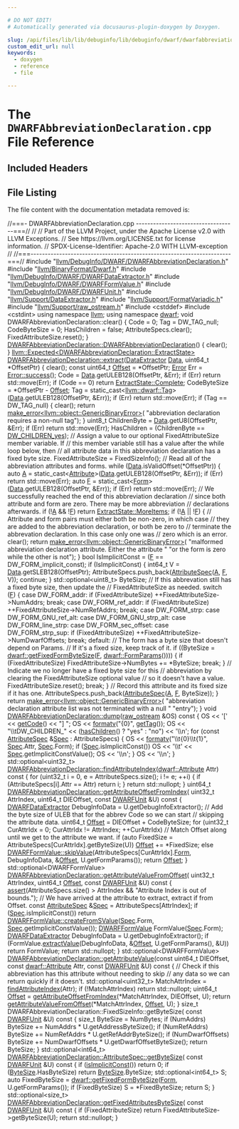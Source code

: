 ```yaml
---

# DO NOT EDIT!
# Automatically generated via docusaurus-plugin-doxygen by Doxygen.

slug: /api/files/lib/lib/debuginfo/lib/debuginfo/dwarf/dwarfabbreviationdeclaration-cpp
custom_edit_url: null
keywords:
  - doxygen
  - reference
  - file

---
```





# The `DWARFAbbreviationDeclaration.cpp` File Reference

<DoxygenPage pluginConfig={pluginConfig}>



## Included Headers

<IncludesList>
<IncludesListItem
  filePath="llvm/DebugInfo/DWARF/DWARFAbbreviationDeclaration.h"
  permalink="/docs/api/files/include/include/llvm/include/llvm/debuginfo/include/llvm/debuginfo/dwarf/dwarfabbreviationdeclaration-h"
  isLocal="true" />
<IncludesListItem
  filePath="llvm/BinaryFormat/Dwarf.h"
  permalink="/docs/api/files/include/include/llvm/include/llvm/binaryformat/dwarf-h"
  isLocal="true" />
<IncludesListItem
  filePath="llvm/DebugInfo/DWARF/DWARFDataExtractor.h"
  permalink="/docs/api/files/include/include/llvm/include/llvm/debuginfo/include/llvm/debuginfo/dwarf/dwarfdataextractor-h"
  isLocal="true" />
<IncludesListItem
  filePath="llvm/DebugInfo/DWARF/DWARFFormValue.h"
  permalink="/docs/api/files/include/include/llvm/include/llvm/debuginfo/include/llvm/debuginfo/dwarf/dwarfformvalue-h"
  isLocal="true" />
<IncludesListItem
  filePath="llvm/DebugInfo/DWARF/DWARFUnit.h"
  permalink="/docs/api/files/include/include/llvm/include/llvm/debuginfo/include/llvm/debuginfo/dwarf/dwarfunit-h"
  isLocal="true" />
<IncludesListItem
  filePath="llvm/Support/DataExtractor.h"
  permalink="/docs/api/files/include/include/llvm/include/llvm/support/dataextractor-h"
  isLocal="true" />
<IncludesListItem
  filePath="llvm/Support/FormatVariadic.h"
  permalink="/docs/api/files/include/include/llvm/include/llvm/support/formatvariadic-h"
  isLocal="true" />
<IncludesListItem
  filePath="llvm/Support/raw_ostream.h"
  permalink="/docs/api/files/include/include/llvm/include/llvm/support/raw-ostream-h"
  isLocal="true" />
<IncludesListItem
  filePath="cstddef"
  permalink=""
  isLocal="false" />
<IncludesListItem
  filePath="cstdint"
  permalink=""
  isLocal="false" />
</IncludesList>


## File Listing

The file content with the documentation metadata removed is:

<ProgramListing>

<Link id="l00001" /><CodeLine lineNumber="1"><Highlight kind="comment">//===- DWARFAbbreviationDeclaration.cpp -----------------------------------===//</Highlight><Highlight kind="normal"></Highlight></CodeLine>
<Link id="l00002" /><CodeLine lineNumber="2"><Highlight kind="normal"></Highlight><Highlight kind="comment">//</Highlight><Highlight kind="normal"></Highlight></CodeLine>
<Link id="l00003" /><CodeLine lineNumber="3"><Highlight kind="normal"></Highlight><Highlight kind="comment">// Part of the LLVM Project, under the Apache License v2.0 with LLVM Exceptions.</Highlight><Highlight kind="normal"></Highlight></CodeLine>
<Link id="l00004" /><CodeLine lineNumber="4"><Highlight kind="normal"></Highlight><Highlight kind="comment">// See https://llvm.org/LICENSE.txt for license information.</Highlight><Highlight kind="normal"></Highlight></CodeLine>
<Link id="l00005" /><CodeLine lineNumber="5"><Highlight kind="normal"></Highlight><Highlight kind="comment">// SPDX-License-Identifier: Apache-2.0 WITH LLVM-exception</Highlight><Highlight kind="normal"></Highlight></CodeLine>
<Link id="l00006" /><CodeLine lineNumber="6"><Highlight kind="normal"></Highlight><Highlight kind="comment">//</Highlight><Highlight kind="normal"></Highlight></CodeLine>
<Link id="l00007" /><CodeLine lineNumber="7"><Highlight kind="normal"></Highlight><Highlight kind="comment">//===----------------------------------------------------------------------===//</Highlight><Highlight kind="normal"></Highlight></CodeLine>
<Link id="l00008" /><CodeLine lineNumber="8"><Highlight kind="normal"></Highlight></CodeLine>
<Link id="l00009" /><CodeLine lineNumber="9"><Highlight kind="normal"></Highlight><Highlight kind="preprocessor">#include &quot;<a href="/docs/api/files/include/include/llvm/include/llvm/debuginfo/include/llvm/debuginfo/dwarf/dwarfabbreviationdeclaration-h">llvm/DebugInfo/DWARF/DWARFAbbreviationDeclaration.h</a>&quot;</Highlight><Highlight kind="normal"></Highlight></CodeLine>
<Link id="l00010" /><CodeLine lineNumber="10"><Highlight kind="normal"></Highlight></CodeLine>
<Link id="l00011" /><CodeLine lineNumber="11"><Highlight kind="normal"></Highlight><Highlight kind="preprocessor">#include &quot;<a href="/docs/api/files/include/include/llvm/include/llvm/binaryformat/dwarf-h">llvm/BinaryFormat/Dwarf.h</a>&quot;</Highlight><Highlight kind="normal"></Highlight></CodeLine>
<Link id="l00012" /><CodeLine lineNumber="12"><Highlight kind="normal"></Highlight><Highlight kind="preprocessor">#include &quot;<a href="/docs/api/files/include/include/llvm/include/llvm/debuginfo/include/llvm/debuginfo/dwarf/dwarfdataextractor-h">llvm/DebugInfo/DWARF/DWARFDataExtractor.h</a>&quot;</Highlight><Highlight kind="normal"></Highlight></CodeLine>
<Link id="l00013" /><CodeLine lineNumber="13"><Highlight kind="normal"></Highlight><Highlight kind="preprocessor">#include &quot;<a href="/docs/api/files/include/include/llvm/include/llvm/debuginfo/include/llvm/debuginfo/dwarf/dwarfformvalue-h">llvm/DebugInfo/DWARF/DWARFFormValue.h</a>&quot;</Highlight><Highlight kind="normal"></Highlight></CodeLine>
<Link id="l00014" /><CodeLine lineNumber="14"><Highlight kind="normal"></Highlight><Highlight kind="preprocessor">#include &quot;<a href="/docs/api/files/include/include/llvm/include/llvm/debuginfo/include/llvm/debuginfo/dwarf/dwarfunit-h">llvm/DebugInfo/DWARF/DWARFUnit.h</a>&quot;</Highlight><Highlight kind="normal"></Highlight></CodeLine>
<Link id="l00015" /><CodeLine lineNumber="15"><Highlight kind="normal"></Highlight><Highlight kind="preprocessor">#include &quot;<a href="/docs/api/files/include/include/llvm/include/llvm/support/dataextractor-h">llvm/Support/DataExtractor.h</a>&quot;</Highlight><Highlight kind="normal"></Highlight></CodeLine>
<Link id="l00016" /><CodeLine lineNumber="16"><Highlight kind="normal"></Highlight><Highlight kind="preprocessor">#include &quot;<a href="/docs/api/files/include/include/llvm/include/llvm/support/formatvariadic-h">llvm/Support/FormatVariadic.h</a>&quot;</Highlight><Highlight kind="normal"></Highlight></CodeLine>
<Link id="l00017" /><CodeLine lineNumber="17"><Highlight kind="normal"></Highlight><Highlight kind="preprocessor">#include &quot;<a href="/docs/api/files/include/include/llvm/include/llvm/support/raw-ostream-h">llvm/Support/raw&#95;ostream.h</a>&quot;</Highlight><Highlight kind="normal"></Highlight></CodeLine>
<Link id="l00018" /><CodeLine lineNumber="18"><Highlight kind="normal"></Highlight><Highlight kind="preprocessor">#include &lt;cstddef&gt;</Highlight><Highlight kind="normal"></Highlight></CodeLine>
<Link id="l00019" /><CodeLine lineNumber="19"><Highlight kind="normal"></Highlight><Highlight kind="preprocessor">#include &lt;cstdint&gt;</Highlight><Highlight kind="normal"></Highlight></CodeLine>
<Link id="l00020" /><CodeLine lineNumber="20"><Highlight kind="normal"></Highlight></CodeLine>
<Link id="l00021" /><CodeLine lineNumber="21"><Highlight kind="normal"></Highlight><Highlight kind="keyword">using namespace </Highlight><Highlight kind="normal"><a href="/docs/api/namespaces/llvm">llvm</a>;</Highlight></CodeLine>
<Link id="l00022" /><CodeLine lineNumber="22"><Highlight kind="normal"></Highlight><Highlight kind="keyword">using namespace </Highlight><Highlight kind="normal"><a href="/docs/api/namespaces/llvm/dwarf">dwarf</a>;</Highlight></CodeLine>
<Link id="l00023" /><CodeLine lineNumber="23"><Highlight kind="normal"></Highlight></CodeLine>
<Link id="l00024" /><CodeLine lineNumber="24"><Highlight kind="normal"></Highlight><Highlight kind="keywordtype">void</Highlight><Highlight kind="normal"> DWARFAbbreviationDeclaration::clear() &#123;</Highlight></CodeLine>
<Link id="l00025" /><CodeLine lineNumber="25"><Highlight kind="normal">  Code = 0;</Highlight></CodeLine>
<Link id="l00026" /><CodeLine lineNumber="26"><Highlight kind="normal">  Tag = DW&#95;TAG&#95;null;</Highlight></CodeLine>
<Link id="l00027" /><CodeLine lineNumber="27"><Highlight kind="normal">  CodeByteSize = 0;</Highlight></CodeLine>
<Link id="l00028" /><CodeLine lineNumber="28"><Highlight kind="normal">  HasChildren = </Highlight><Highlight kind="keyword">false</Highlight><Highlight kind="normal">;</Highlight></CodeLine>
<Link id="l00029" /><CodeLine lineNumber="29"><Highlight kind="normal">  AttributeSpecs.clear();</Highlight></CodeLine>
<Link id="l00030" /><CodeLine lineNumber="30"><Highlight kind="normal">  FixedAttributeSize.reset();</Highlight></CodeLine>
<Link id="l00031" /><CodeLine lineNumber="31"><Highlight kind="normal">&#125;</Highlight></CodeLine>
<Link id="l00032" /><CodeLine lineNumber="32"><Highlight kind="normal"></Highlight></CodeLine>
<Link id="l00033" /><CodeLine lineNumber="33" lineLink="/docs/api/classes/llvm/dwarfabbreviationdeclaration/#af09a94b7f29820590b6ab1ce422b0adc"><Highlight kind="normal"><a href="/docs/api/classes/llvm/dwarfabbreviationdeclaration/#af09a94b7f29820590b6ab1ce422b0adc">DWARFAbbreviationDeclaration::DWARFAbbreviationDeclaration</a>() &#123;</Highlight></CodeLine>
<Link id="l00034" /><CodeLine lineNumber="34"><Highlight kind="normal">  clear();</Highlight></CodeLine>
<Link id="l00035" /><CodeLine lineNumber="35"><Highlight kind="normal">&#125;</Highlight></CodeLine>
<Link id="l00036" /><CodeLine lineNumber="36"><Highlight kind="normal"></Highlight></CodeLine>
<Link id="l00037" /><CodeLine lineNumber="37"><Highlight kind="normal"><a href="/docs/api/classes/llvm/expected">llvm::Expected&lt;DWARFAbbreviationDeclaration::ExtractState&gt;</a></Highlight></CodeLine>
<Link id="l00038" /><CodeLine lineNumber="38" lineLink="/docs/api/classes/llvm/dwarfabbreviationdeclaration/#a0eb41e4fd2f2686492e3aadaeb8b0617"><Highlight kind="normal"><a href="/docs/api/classes/llvm/dwarfabbreviationdeclaration/#a0eb41e4fd2f2686492e3aadaeb8b0617">DWARFAbbreviationDeclaration::extract</a>(<a href="/docs/api/classes/llvm/dataextractor">DataExtractor</a> <a href="/docs/api/namespaces/llvm/#aa20539e89704d20b98b97e9c3feac934">Data</a>, uint64&#95;t &#42;OffsetPtr) &#123;</Highlight></CodeLine>
<Link id="l00039" /><CodeLine lineNumber="39"><Highlight kind="normal">  clear();</Highlight></CodeLine>
<Link id="l00040" /><CodeLine lineNumber="40"><Highlight kind="normal">  </Highlight><Highlight kind="keyword">const</Highlight><Highlight kind="normal"> uint64&#95;t <a href="/docs/api/namespaces/llvm/#a05f5b9a11bdcc5feba62899f95dcf878a3134224cba2545bc57954d3b072aebb4">Offset</a> = &#42;OffsetPtr;</Highlight></CodeLine>
<Link id="l00041" /><CodeLine lineNumber="41"><Highlight kind="normal">  <a href="/docs/api/classes/llvm/error">Error</a> Err = <a href="/docs/api/classes/llvm/error/#a4dfd0813c3d0e0a30439b5a3e9196b59">Error::success</a>();</Highlight></CodeLine>
<Link id="l00042" /><CodeLine lineNumber="42"><Highlight kind="normal">  Code = <a href="/docs/api/namespaces/llvm/#aa20539e89704d20b98b97e9c3feac934">Data</a>.getULEB128(OffsetPtr, &amp;Err);</Highlight></CodeLine>
<Link id="l00043" /><CodeLine lineNumber="43"><Highlight kind="normal">  </Highlight><Highlight kind="keywordflow">if</Highlight><Highlight kind="normal"> (Err)</Highlight></CodeLine>
<Link id="l00044" /><CodeLine lineNumber="44"><Highlight kind="normal">    </Highlight><Highlight kind="keywordflow">return</Highlight><Highlight kind="normal"> std::move(Err);</Highlight></CodeLine>
<Link id="l00045" /><CodeLine lineNumber="45"><Highlight kind="normal"></Highlight></CodeLine>
<Link id="l00046" /><CodeLine lineNumber="46"><Highlight kind="normal">  </Highlight><Highlight kind="keywordflow">if</Highlight><Highlight kind="normal"> (Code == 0)</Highlight></CodeLine>
<Link id="l00047" /><CodeLine lineNumber="47"><Highlight kind="normal">    </Highlight><Highlight kind="keywordflow">return</Highlight><Highlight kind="normal"> <a href="/docs/api/classes/llvm/dwarfabbreviationdeclaration/#a45f09c6803dbfb2f9d93c99695f96c4faae94f80b3ce82062a5dd7815daa04f9d">ExtractState::Complete</a>;</Highlight></CodeLine>
<Link id="l00048" /><CodeLine lineNumber="48"><Highlight kind="normal"></Highlight></CodeLine>
<Link id="l00049" /><CodeLine lineNumber="49"><Highlight kind="normal">  CodeByteSize = &#42;OffsetPtr - <a href="/docs/api/namespaces/llvm/#a05f5b9a11bdcc5feba62899f95dcf878a3134224cba2545bc57954d3b072aebb4">Offset</a>;</Highlight></CodeLine>
<Link id="l00050" /><CodeLine lineNumber="50"><Highlight kind="normal">  Tag = </Highlight><Highlight kind="keyword">static&#95;cast&lt;</Highlight><Highlight kind="normal"><a href="/docs/api/namespaces/llvm/dwarf/#ac94a19fc8c57bf0350fc4e9f45897828">llvm::dwarf::Tag</a></Highlight><Highlight kind="keyword">&gt;</Highlight><Highlight kind="normal">(<a href="/docs/api/namespaces/llvm/#aa20539e89704d20b98b97e9c3feac934">Data</a>.getULEB128(OffsetPtr, &amp;Err));</Highlight></CodeLine>
<Link id="l00051" /><CodeLine lineNumber="51"><Highlight kind="normal">  </Highlight><Highlight kind="keywordflow">if</Highlight><Highlight kind="normal"> (Err)</Highlight></CodeLine>
<Link id="l00052" /><CodeLine lineNumber="52"><Highlight kind="normal">    </Highlight><Highlight kind="keywordflow">return</Highlight><Highlight kind="normal"> std::move(Err);</Highlight></CodeLine>
<Link id="l00053" /><CodeLine lineNumber="53"><Highlight kind="normal"></Highlight></CodeLine>
<Link id="l00054" /><CodeLine lineNumber="54"><Highlight kind="normal">  </Highlight><Highlight kind="keywordflow">if</Highlight><Highlight kind="normal"> (Tag == DW&#95;TAG&#95;null) &#123;</Highlight></CodeLine>
<Link id="l00055" /><CodeLine lineNumber="55"><Highlight kind="normal">    clear();</Highlight></CodeLine>
<Link id="l00056" /><CodeLine lineNumber="56"><Highlight kind="normal">    </Highlight><Highlight kind="keywordflow">return</Highlight><Highlight kind="normal"> <a href="/docs/api/namespaces/llvm/#a9999bd897fc8a1648bd69b36fee2d357">make&#95;error&lt;llvm::object::GenericBinaryError&gt;</a>(</Highlight></CodeLine>
<Link id="l00057" /><CodeLine lineNumber="57"><Highlight kind="normal">        </Highlight><Highlight kind="stringliteral">&quot;abbreviation declaration requires a non-null tag&quot;</Highlight><Highlight kind="normal">);</Highlight></CodeLine>
<Link id="l00058" /><CodeLine lineNumber="58"><Highlight kind="normal">  &#125;</Highlight></CodeLine>
<Link id="l00059" /><CodeLine lineNumber="59"><Highlight kind="normal">  uint8&#95;t ChildrenByte = <a href="/docs/api/namespaces/llvm/#aa20539e89704d20b98b97e9c3feac934">Data</a>.getU8(OffsetPtr, &amp;Err);</Highlight></CodeLine>
<Link id="l00060" /><CodeLine lineNumber="60"><Highlight kind="normal">  </Highlight><Highlight kind="keywordflow">if</Highlight><Highlight kind="normal"> (Err)</Highlight></CodeLine>
<Link id="l00061" /><CodeLine lineNumber="61"><Highlight kind="normal">    </Highlight><Highlight kind="keywordflow">return</Highlight><Highlight kind="normal"> std::move(Err);</Highlight></CodeLine>
<Link id="l00062" /><CodeLine lineNumber="62"><Highlight kind="normal"></Highlight></CodeLine>
<Link id="l00063" /><CodeLine lineNumber="63"><Highlight kind="normal">  HasChildren = (ChildrenByte == <a href="/docs/api/namespaces/llvm/dwarf/#ab4fde659cfd2ad21ef1920dca7f22255a4b8a3f1fe8eed309f0b034064b508050">DW&#95;CHILDREN&#95;yes</a>);</Highlight></CodeLine>
<Link id="l00064" /><CodeLine lineNumber="64"><Highlight kind="normal">  </Highlight><Highlight kind="comment">// Assign a value to our optional FixedAttributeSize member variable. If</Highlight><Highlight kind="normal"></Highlight></CodeLine>
<Link id="l00065" /><CodeLine lineNumber="65"><Highlight kind="normal">  </Highlight><Highlight kind="comment">// this member variable still has a value after the while loop below, then</Highlight><Highlight kind="normal"></Highlight></CodeLine>
<Link id="l00066" /><CodeLine lineNumber="66"><Highlight kind="normal">  </Highlight><Highlight kind="comment">// all attribute data in this abbreviation declaration has a fixed byte size.</Highlight><Highlight kind="normal"></Highlight></CodeLine>
<Link id="l00067" /><CodeLine lineNumber="67"><Highlight kind="normal">  FixedAttributeSize = FixedSizeInfo();</Highlight></CodeLine>
<Link id="l00068" /><CodeLine lineNumber="68"><Highlight kind="normal"></Highlight></CodeLine>
<Link id="l00069" /><CodeLine lineNumber="69"><Highlight kind="normal">  </Highlight><Highlight kind="comment">// Read all of the abbreviation attributes and forms.</Highlight><Highlight kind="normal"></Highlight></CodeLine>
<Link id="l00070" /><CodeLine lineNumber="70"><Highlight kind="normal">  </Highlight><Highlight kind="keywordflow">while</Highlight><Highlight kind="normal"> (<a href="/docs/api/namespaces/llvm/#aa20539e89704d20b98b97e9c3feac934">Data</a>.isValidOffset(&#42;OffsetPtr)) &#123;</Highlight></CodeLine>
<Link id="l00071" /><CodeLine lineNumber="71"><Highlight kind="normal">    </Highlight><Highlight kind="keyword">auto</Highlight><Highlight kind="normal"> <a href="/docs/api/files/lib/lib/ir/builtingcs-cpp/#a2e38c85003a042421cde1647632d0b72">A</a> = </Highlight><Highlight kind="keyword">static&#95;cast&lt;</Highlight><Highlight kind="normal"><a href="/docs/api/classes/llvm/attribute">Attribute</a></Highlight><Highlight kind="keyword">&gt;</Highlight><Highlight kind="normal">(<a href="/docs/api/namespaces/llvm/#aa20539e89704d20b98b97e9c3feac934">Data</a>.getULEB128(OffsetPtr, &amp;Err));</Highlight></CodeLine>
<Link id="l00072" /><CodeLine lineNumber="72"><Highlight kind="normal">    </Highlight><Highlight kind="keywordflow">if</Highlight><Highlight kind="normal"> (Err)</Highlight></CodeLine>
<Link id="l00073" /><CodeLine lineNumber="73"><Highlight kind="normal">      </Highlight><Highlight kind="keywordflow">return</Highlight><Highlight kind="normal"> std::move(Err);</Highlight></CodeLine>
<Link id="l00074" /><CodeLine lineNumber="74"><Highlight kind="normal"></Highlight></CodeLine>
<Link id="l00075" /><CodeLine lineNumber="75"><Highlight kind="normal">    </Highlight><Highlight kind="keyword">auto</Highlight><Highlight kind="normal"> <a href="/docs/api/files/lib/lib/support/md5-cpp/#a96d73bbd7af15cb1fc38c3f4a3bd82e9">F</a> = </Highlight><Highlight kind="keyword">static&#95;cast&lt;</Highlight><Highlight kind="normal"><a href="/docs/api/namespaces/llvm/dwarf/#a6c06a10ffac779879f6b62a1a904517b">Form</a></Highlight><Highlight kind="keyword">&gt;</Highlight><Highlight kind="normal">(<a href="/docs/api/namespaces/llvm/#aa20539e89704d20b98b97e9c3feac934">Data</a>.getULEB128(OffsetPtr, &amp;Err));</Highlight></CodeLine>
<Link id="l00076" /><CodeLine lineNumber="76"><Highlight kind="normal">    </Highlight><Highlight kind="keywordflow">if</Highlight><Highlight kind="normal"> (Err)</Highlight></CodeLine>
<Link id="l00077" /><CodeLine lineNumber="77"><Highlight kind="normal">      </Highlight><Highlight kind="keywordflow">return</Highlight><Highlight kind="normal"> std::move(Err);</Highlight></CodeLine>
<Link id="l00078" /><CodeLine lineNumber="78"><Highlight kind="normal"></Highlight></CodeLine>
<Link id="l00079" /><CodeLine lineNumber="79"><Highlight kind="normal">    </Highlight><Highlight kind="comment">// We successfully reached the end of this abbreviation declaration</Highlight><Highlight kind="normal"></Highlight></CodeLine>
<Link id="l00080" /><CodeLine lineNumber="80"><Highlight kind="normal">    </Highlight><Highlight kind="comment">// since both attribute and form are zero. There may be more abbreviation</Highlight><Highlight kind="normal"></Highlight></CodeLine>
<Link id="l00081" /><CodeLine lineNumber="81"><Highlight kind="normal">    </Highlight><Highlight kind="comment">// declarations afterwards.</Highlight><Highlight kind="normal"></Highlight></CodeLine>
<Link id="l00082" /><CodeLine lineNumber="82"><Highlight kind="normal">    </Highlight><Highlight kind="keywordflow">if</Highlight><Highlight kind="normal"> (!<a href="/docs/api/files/lib/lib/ir/builtingcs-cpp/#a2e38c85003a042421cde1647632d0b72">A</a> &amp;&amp; !<a href="/docs/api/files/lib/lib/support/md5-cpp/#a96d73bbd7af15cb1fc38c3f4a3bd82e9">F</a>)</Highlight></CodeLine>
<Link id="l00083" /><CodeLine lineNumber="83"><Highlight kind="normal">      </Highlight><Highlight kind="keywordflow">return</Highlight><Highlight kind="normal"> <a href="/docs/api/classes/llvm/dwarfabbreviationdeclaration/#a45f09c6803dbfb2f9d93c99695f96c4fa6dddae7592715059f525b0be03e12b66">ExtractState::MoreItems</a>;</Highlight></CodeLine>
<Link id="l00084" /><CodeLine lineNumber="84"><Highlight kind="normal"></Highlight></CodeLine>
<Link id="l00085" /><CodeLine lineNumber="85"><Highlight kind="normal">    </Highlight><Highlight kind="keywordflow">if</Highlight><Highlight kind="normal"> (!<a href="/docs/api/files/lib/lib/ir/builtingcs-cpp/#a2e38c85003a042421cde1647632d0b72">A</a> || !<a href="/docs/api/files/lib/lib/support/md5-cpp/#a96d73bbd7af15cb1fc38c3f4a3bd82e9">F</a>) &#123;</Highlight></CodeLine>
<Link id="l00086" /><CodeLine lineNumber="86"><Highlight kind="normal">      </Highlight><Highlight kind="comment">// Attribute and form pairs must either both be non-zero, in which case</Highlight><Highlight kind="normal"></Highlight></CodeLine>
<Link id="l00087" /><CodeLine lineNumber="87"><Highlight kind="normal">      </Highlight><Highlight kind="comment">// they are added to the abbreviation declaration, or both be zero to</Highlight><Highlight kind="normal"></Highlight></CodeLine>
<Link id="l00088" /><CodeLine lineNumber="88"><Highlight kind="normal">      </Highlight><Highlight kind="comment">// terminate the abbrevation declaration. In this case only one was</Highlight><Highlight kind="normal"></Highlight></CodeLine>
<Link id="l00089" /><CodeLine lineNumber="89"><Highlight kind="normal">      </Highlight><Highlight kind="comment">// zero which is an error.</Highlight><Highlight kind="normal"></Highlight></CodeLine>
<Link id="l00090" /><CodeLine lineNumber="90"><Highlight kind="normal">      clear();</Highlight></CodeLine>
<Link id="l00091" /><CodeLine lineNumber="91"><Highlight kind="normal">      </Highlight><Highlight kind="keywordflow">return</Highlight><Highlight kind="normal"> <a href="/docs/api/namespaces/llvm/#a9999bd897fc8a1648bd69b36fee2d357">make&#95;error&lt;llvm::object::GenericBinaryError&gt;</a>(</Highlight></CodeLine>
<Link id="l00092" /><CodeLine lineNumber="92"><Highlight kind="normal">          </Highlight><Highlight kind="stringliteral">&quot;malformed abbreviation declaration attribute. Either the attribute &quot;</Highlight><Highlight kind="normal"></Highlight></CodeLine>
<Link id="l00093" /><CodeLine lineNumber="93"><Highlight kind="normal">          </Highlight><Highlight kind="stringliteral">&quot;or the form is zero while the other is not&quot;</Highlight><Highlight kind="normal">);</Highlight></CodeLine>
<Link id="l00094" /><CodeLine lineNumber="94"><Highlight kind="normal">    &#125;</Highlight></CodeLine>
<Link id="l00095" /><CodeLine lineNumber="95"><Highlight kind="normal"></Highlight></CodeLine>
<Link id="l00096" /><CodeLine lineNumber="96"><Highlight kind="normal">    </Highlight><Highlight kind="keywordtype">bool</Highlight><Highlight kind="normal"> IsImplicitConst = (<a href="/docs/api/files/lib/lib/support/md5-cpp/#a96d73bbd7af15cb1fc38c3f4a3bd82e9">F</a> == DW&#95;FORM&#95;implicit&#95;const);</Highlight></CodeLine>
<Link id="l00097" /><CodeLine lineNumber="97"><Highlight kind="normal">    </Highlight><Highlight kind="keywordflow">if</Highlight><Highlight kind="normal"> (IsImplicitConst) &#123;</Highlight></CodeLine>
<Link id="l00098" /><CodeLine lineNumber="98"><Highlight kind="normal">      int64&#95;t V = <a href="/docs/api/namespaces/llvm/#aa20539e89704d20b98b97e9c3feac934">Data</a>.getSLEB128(OffsetPtr);</Highlight></CodeLine>
<Link id="l00099" /><CodeLine lineNumber="99"><Highlight kind="normal">      AttributeSpecs.push&#95;back(<a href="/docs/api/structs/llvm/dwarfabbreviationdeclaration/attributespec">AttributeSpec</a>(<a href="/docs/api/files/lib/lib/ir/builtingcs-cpp/#a2e38c85003a042421cde1647632d0b72">A</a>, <a href="/docs/api/files/lib/lib/support/md5-cpp/#a96d73bbd7af15cb1fc38c3f4a3bd82e9">F</a>, V));</Highlight></CodeLine>
<Link id="l00100" /><CodeLine lineNumber="100"><Highlight kind="normal">      </Highlight><Highlight kind="keywordflow">continue</Highlight><Highlight kind="normal">;</Highlight></CodeLine>
<Link id="l00101" /><CodeLine lineNumber="101"><Highlight kind="normal">    &#125;</Highlight></CodeLine>
<Link id="l00102" /><CodeLine lineNumber="102"><Highlight kind="normal">    std::optional&lt;uint8&#95;t&gt; ByteSize;</Highlight></CodeLine>
<Link id="l00103" /><CodeLine lineNumber="103"><Highlight kind="normal">    </Highlight><Highlight kind="comment">// If this abbrevation still has a fixed byte size, then update the</Highlight><Highlight kind="normal"></Highlight></CodeLine>
<Link id="l00104" /><CodeLine lineNumber="104"><Highlight kind="normal">    </Highlight><Highlight kind="comment">// FixedAttributeSize as needed.</Highlight><Highlight kind="normal"></Highlight></CodeLine>
<Link id="l00105" /><CodeLine lineNumber="105"><Highlight kind="normal">    </Highlight><Highlight kind="keywordflow">switch</Highlight><Highlight kind="normal"> (<a href="/docs/api/files/lib/lib/support/md5-cpp/#a96d73bbd7af15cb1fc38c3f4a3bd82e9">F</a>) &#123;</Highlight></CodeLine>
<Link id="l00106" /><CodeLine lineNumber="106"><Highlight kind="normal">    </Highlight><Highlight kind="keywordflow">case</Highlight><Highlight kind="normal"> DW&#95;FORM&#95;addr:</Highlight></CodeLine>
<Link id="l00107" /><CodeLine lineNumber="107"><Highlight kind="normal">      </Highlight><Highlight kind="keywordflow">if</Highlight><Highlight kind="normal"> (FixedAttributeSize)</Highlight></CodeLine>
<Link id="l00108" /><CodeLine lineNumber="108"><Highlight kind="normal">        ++FixedAttributeSize-&gt;NumAddrs;</Highlight></CodeLine>
<Link id="l00109" /><CodeLine lineNumber="109"><Highlight kind="normal">      </Highlight><Highlight kind="keywordflow">break</Highlight><Highlight kind="normal">;</Highlight></CodeLine>
<Link id="l00110" /><CodeLine lineNumber="110"><Highlight kind="normal"></Highlight></CodeLine>
<Link id="l00111" /><CodeLine lineNumber="111"><Highlight kind="normal">    </Highlight><Highlight kind="keywordflow">case</Highlight><Highlight kind="normal"> DW&#95;FORM&#95;ref&#95;addr:</Highlight></CodeLine>
<Link id="l00112" /><CodeLine lineNumber="112"><Highlight kind="normal">      </Highlight><Highlight kind="keywordflow">if</Highlight><Highlight kind="normal"> (FixedAttributeSize)</Highlight></CodeLine>
<Link id="l00113" /><CodeLine lineNumber="113"><Highlight kind="normal">        ++FixedAttributeSize-&gt;NumRefAddrs;</Highlight></CodeLine>
<Link id="l00114" /><CodeLine lineNumber="114"><Highlight kind="normal">      </Highlight><Highlight kind="keywordflow">break</Highlight><Highlight kind="normal">;</Highlight></CodeLine>
<Link id="l00115" /><CodeLine lineNumber="115"><Highlight kind="normal"></Highlight></CodeLine>
<Link id="l00116" /><CodeLine lineNumber="116"><Highlight kind="normal">    </Highlight><Highlight kind="keywordflow">case</Highlight><Highlight kind="normal"> DW&#95;FORM&#95;strp:</Highlight></CodeLine>
<Link id="l00117" /><CodeLine lineNumber="117"><Highlight kind="normal">    </Highlight><Highlight kind="keywordflow">case</Highlight><Highlight kind="normal"> DW&#95;FORM&#95;GNU&#95;ref&#95;alt:</Highlight></CodeLine>
<Link id="l00118" /><CodeLine lineNumber="118"><Highlight kind="normal">    </Highlight><Highlight kind="keywordflow">case</Highlight><Highlight kind="normal"> DW&#95;FORM&#95;GNU&#95;strp&#95;alt:</Highlight></CodeLine>
<Link id="l00119" /><CodeLine lineNumber="119"><Highlight kind="normal">    </Highlight><Highlight kind="keywordflow">case</Highlight><Highlight kind="normal"> DW&#95;FORM&#95;line&#95;strp:</Highlight></CodeLine>
<Link id="l00120" /><CodeLine lineNumber="120"><Highlight kind="normal">    </Highlight><Highlight kind="keywordflow">case</Highlight><Highlight kind="normal"> DW&#95;FORM&#95;sec&#95;offset:</Highlight></CodeLine>
<Link id="l00121" /><CodeLine lineNumber="121"><Highlight kind="normal">    </Highlight><Highlight kind="keywordflow">case</Highlight><Highlight kind="normal"> DW&#95;FORM&#95;strp&#95;sup:</Highlight></CodeLine>
<Link id="l00122" /><CodeLine lineNumber="122"><Highlight kind="normal">      </Highlight><Highlight kind="keywordflow">if</Highlight><Highlight kind="normal"> (FixedAttributeSize)</Highlight></CodeLine>
<Link id="l00123" /><CodeLine lineNumber="123"><Highlight kind="normal">        ++FixedAttributeSize-&gt;NumDwarfOffsets;</Highlight></CodeLine>
<Link id="l00124" /><CodeLine lineNumber="124"><Highlight kind="normal">      </Highlight><Highlight kind="keywordflow">break</Highlight><Highlight kind="normal">;</Highlight></CodeLine>
<Link id="l00125" /><CodeLine lineNumber="125"><Highlight kind="normal"></Highlight></CodeLine>
<Link id="l00126" /><CodeLine lineNumber="126"><Highlight kind="normal">    </Highlight><Highlight kind="keywordflow">default</Highlight><Highlight kind="normal">:</Highlight></CodeLine>
<Link id="l00127" /><CodeLine lineNumber="127"><Highlight kind="normal">      </Highlight><Highlight kind="comment">// The form has a byte size that doesn&#39;t depend on Params.</Highlight><Highlight kind="normal"></Highlight></CodeLine>
<Link id="l00128" /><CodeLine lineNumber="128"><Highlight kind="normal">      </Highlight><Highlight kind="comment">// If it&#39;s a fixed size, keep track of it.</Highlight><Highlight kind="normal"></Highlight></CodeLine>
<Link id="l00129" /><CodeLine lineNumber="129"><Highlight kind="normal">      </Highlight><Highlight kind="keywordflow">if</Highlight><Highlight kind="normal"> ((ByteSize = <a href="/docs/api/namespaces/llvm/dwarf/#aa03b0ad8792b784269332332eb61d8ad">dwarf::getFixedFormByteSize</a>(<a href="/docs/api/files/lib/lib/support/md5-cpp/#a96d73bbd7af15cb1fc38c3f4a3bd82e9">F</a>, <a href="/docs/api/structs/llvm/dwarf/formparams">dwarf::FormParams</a>()))) &#123;</Highlight></CodeLine>
<Link id="l00130" /><CodeLine lineNumber="130"><Highlight kind="normal">        </Highlight><Highlight kind="keywordflow">if</Highlight><Highlight kind="normal"> (FixedAttributeSize)</Highlight></CodeLine>
<Link id="l00131" /><CodeLine lineNumber="131"><Highlight kind="normal">          FixedAttributeSize-&gt;NumBytes += &#42;ByteSize;</Highlight></CodeLine>
<Link id="l00132" /><CodeLine lineNumber="132"><Highlight kind="normal">        </Highlight><Highlight kind="keywordflow">break</Highlight><Highlight kind="normal">;</Highlight></CodeLine>
<Link id="l00133" /><CodeLine lineNumber="133"><Highlight kind="normal">      &#125;</Highlight></CodeLine>
<Link id="l00134" /><CodeLine lineNumber="134"><Highlight kind="normal">      </Highlight><Highlight kind="comment">// Indicate we no longer have a fixed byte size for this</Highlight><Highlight kind="normal"></Highlight></CodeLine>
<Link id="l00135" /><CodeLine lineNumber="135"><Highlight kind="normal">      </Highlight><Highlight kind="comment">// abbreviation by clearing the FixedAttributeSize optional value</Highlight><Highlight kind="normal"></Highlight></CodeLine>
<Link id="l00136" /><CodeLine lineNumber="136"><Highlight kind="normal">      </Highlight><Highlight kind="comment">// so it doesn&#39;t have a value.</Highlight><Highlight kind="normal"></Highlight></CodeLine>
<Link id="l00137" /><CodeLine lineNumber="137"><Highlight kind="normal">      FixedAttributeSize.reset();</Highlight></CodeLine>
<Link id="l00138" /><CodeLine lineNumber="138"><Highlight kind="normal">      </Highlight><Highlight kind="keywordflow">break</Highlight><Highlight kind="normal">;</Highlight></CodeLine>
<Link id="l00139" /><CodeLine lineNumber="139"><Highlight kind="normal">    &#125;</Highlight></CodeLine>
<Link id="l00140" /><CodeLine lineNumber="140"><Highlight kind="normal">    </Highlight><Highlight kind="comment">// Record this attribute and its fixed size if it has one.</Highlight><Highlight kind="normal"></Highlight></CodeLine>
<Link id="l00141" /><CodeLine lineNumber="141"><Highlight kind="normal">    AttributeSpecs.push&#95;back(<a href="/docs/api/structs/llvm/dwarfabbreviationdeclaration/attributespec">AttributeSpec</a>(<a href="/docs/api/files/lib/lib/ir/builtingcs-cpp/#a2e38c85003a042421cde1647632d0b72">A</a>, <a href="/docs/api/files/lib/lib/support/md5-cpp/#a96d73bbd7af15cb1fc38c3f4a3bd82e9">F</a>, ByteSize));</Highlight></CodeLine>
<Link id="l00142" /><CodeLine lineNumber="142"><Highlight kind="normal">  &#125;</Highlight></CodeLine>
<Link id="l00143" /><CodeLine lineNumber="143"><Highlight kind="normal">  </Highlight><Highlight kind="keywordflow">return</Highlight><Highlight kind="normal"> <a href="/docs/api/namespaces/llvm/#a9999bd897fc8a1648bd69b36fee2d357">make&#95;error&lt;llvm::object::GenericBinaryError&gt;</a>(</Highlight></CodeLine>
<Link id="l00144" /><CodeLine lineNumber="144"><Highlight kind="normal">      </Highlight><Highlight kind="stringliteral">&quot;abbreviation declaration attribute list was not terminated with a null &quot;</Highlight><Highlight kind="normal"></Highlight></CodeLine>
<Link id="l00145" /><CodeLine lineNumber="145"><Highlight kind="normal">      </Highlight><Highlight kind="stringliteral">&quot;entry&quot;</Highlight><Highlight kind="normal">);</Highlight></CodeLine>
<Link id="l00146" /><CodeLine lineNumber="146"><Highlight kind="normal">&#125;</Highlight></CodeLine>
<Link id="l00147" /><CodeLine lineNumber="147"><Highlight kind="normal"></Highlight></CodeLine>
<Link id="l00148" /><CodeLine lineNumber="148" lineLink="/docs/api/classes/llvm/dwarfabbreviationdeclaration/#ae00d1e406bd4d7b04dce3326ccfd32d4"><Highlight kind="normal"></Highlight><Highlight kind="keywordtype">void</Highlight><Highlight kind="normal"> <a href="/docs/api/classes/llvm/dwarfabbreviationdeclaration/#ae00d1e406bd4d7b04dce3326ccfd32d4">DWARFAbbreviationDeclaration::dump</a>(<a href="/docs/api/classes/llvm/raw-ostream">raw&#95;ostream</a> &amp;OS)</Highlight><Highlight kind="keyword"> const </Highlight><Highlight kind="normal">&#123;</Highlight></CodeLine>
<Link id="l00149" /><CodeLine lineNumber="149"><Highlight kind="normal">  OS &lt;&lt; </Highlight><Highlight kind="charliteral">&#39;&#91;&#39;</Highlight><Highlight kind="normal"> &lt;&lt; <a href="/docs/api/classes/llvm/dwarfabbreviationdeclaration/#ac1c89d249411e93a83f15dbef8a16ca4">getCode</a>() &lt;&lt; </Highlight><Highlight kind="stringliteral">&quot;&#93; &quot;</Highlight><Highlight kind="normal">;</Highlight></CodeLine>
<Link id="l00150" /><CodeLine lineNumber="150"><Highlight kind="normal">  OS &lt;&lt; <a href="/docs/api/namespaces/llvm/#a653cce37b80c03eebe7a00520a8eabb6">formatv</a>(</Highlight><Highlight kind="stringliteral">&quot;&#123;0&#125;&quot;</Highlight><Highlight kind="normal">, <a href="/docs/api/classes/llvm/dwarfabbreviationdeclaration/#a9845eea8b8e03fc6df883a052e687a9d">getTag</a>());</Highlight></CodeLine>
<Link id="l00151" /><CodeLine lineNumber="151"><Highlight kind="normal">  OS &lt;&lt; </Highlight><Highlight kind="stringliteral">&quot;\\tDW&#95;CHILDREN&#95;&quot;</Highlight><Highlight kind="normal"> &lt;&lt; (<a href="/docs/api/classes/llvm/dwarfabbreviationdeclaration/#a15569ecc35acb16fbf216df8dccac97f">hasChildren</a>() ? </Highlight><Highlight kind="stringliteral">&quot;yes&quot;</Highlight><Highlight kind="normal"> : </Highlight><Highlight kind="stringliteral">&quot;no&quot;</Highlight><Highlight kind="normal">) &lt;&lt; </Highlight><Highlight kind="charliteral">&#39;\\n&#39;</Highlight><Highlight kind="normal">;</Highlight></CodeLine>
<Link id="l00152" /><CodeLine lineNumber="152"><Highlight kind="normal">  </Highlight><Highlight kind="keywordflow">for</Highlight><Highlight kind="normal"> (</Highlight><Highlight kind="keyword">const</Highlight><Highlight kind="normal"> <a href="/docs/api/structs/llvm/dwarfabbreviationdeclaration/attributespec">AttributeSpec</a> &amp;<a href="/docs/api/structs/llvm/spec">Spec</a> : AttributeSpecs) &#123;</Highlight></CodeLine>
<Link id="l00153" /><CodeLine lineNumber="153"><Highlight kind="normal">    OS &lt;&lt; <a href="/docs/api/namespaces/llvm/#a653cce37b80c03eebe7a00520a8eabb6">formatv</a>(</Highlight><Highlight kind="stringliteral">&quot;\\t&#123;0&#125;\\t&#123;1&#125;&quot;</Highlight><Highlight kind="normal">, <a href="/docs/api/structs/llvm/spec">Spec</a>.Attr, <a href="/docs/api/structs/llvm/spec">Spec</a>.Form);</Highlight></CodeLine>
<Link id="l00154" /><CodeLine lineNumber="154"><Highlight kind="normal">    </Highlight><Highlight kind="keywordflow">if</Highlight><Highlight kind="normal"> (<a href="/docs/api/structs/llvm/spec">Spec</a>.isImplicitConst())</Highlight></CodeLine>
<Link id="l00155" /><CodeLine lineNumber="155"><Highlight kind="normal">      OS &lt;&lt; </Highlight><Highlight kind="charliteral">&#39;\\t&#39;</Highlight><Highlight kind="normal"> &lt;&lt; <a href="/docs/api/structs/llvm/spec">Spec</a>.getImplicitConstValue();</Highlight></CodeLine>
<Link id="l00156" /><CodeLine lineNumber="156"><Highlight kind="normal">    OS &lt;&lt; </Highlight><Highlight kind="charliteral">&#39;\\n&#39;</Highlight><Highlight kind="normal">;</Highlight></CodeLine>
<Link id="l00157" /><CodeLine lineNumber="157"><Highlight kind="normal">  &#125;</Highlight></CodeLine>
<Link id="l00158" /><CodeLine lineNumber="158"><Highlight kind="normal">  OS &lt;&lt; </Highlight><Highlight kind="charliteral">&#39;\\n&#39;</Highlight><Highlight kind="normal">;</Highlight></CodeLine>
<Link id="l00159" /><CodeLine lineNumber="159"><Highlight kind="normal">&#125;</Highlight></CodeLine>
<Link id="l00160" /><CodeLine lineNumber="160"><Highlight kind="normal"></Highlight></CodeLine>
<Link id="l00161" /><CodeLine lineNumber="161"><Highlight kind="normal">std::optional&lt;uint32&#95;t&gt;</Highlight></CodeLine>
<Link id="l00162" /><CodeLine lineNumber="162" lineLink="/docs/api/classes/llvm/dwarfabbreviationdeclaration/#aa5d511f8ee28fc98a1236c8f5cb23b67"><Highlight kind="normal"><a href="/docs/api/classes/llvm/dwarfabbreviationdeclaration/#aa5d511f8ee28fc98a1236c8f5cb23b67">DWARFAbbreviationDeclaration::findAttributeIndex</a>(<a href="/docs/api/namespaces/llvm/dwarf/#a1424c28b6a65587442fbd9d87726c2c7">dwarf::Attribute</a> Attr)</Highlight><Highlight kind="keyword"> const </Highlight><Highlight kind="normal">&#123;</Highlight></CodeLine>
<Link id="l00163" /><CodeLine lineNumber="163"><Highlight kind="normal">  </Highlight><Highlight kind="keywordflow">for</Highlight><Highlight kind="normal"> (uint32&#95;t i = 0, e = AttributeSpecs.size(); i != e; ++i) &#123;</Highlight></CodeLine>
<Link id="l00164" /><CodeLine lineNumber="164"><Highlight kind="normal">    </Highlight><Highlight kind="keywordflow">if</Highlight><Highlight kind="normal"> (AttributeSpecs&#91;i&#93;.Attr == Attr)</Highlight></CodeLine>
<Link id="l00165" /><CodeLine lineNumber="165"><Highlight kind="normal">      </Highlight><Highlight kind="keywordflow">return</Highlight><Highlight kind="normal"> i;</Highlight></CodeLine>
<Link id="l00166" /><CodeLine lineNumber="166"><Highlight kind="normal">  &#125;</Highlight></CodeLine>
<Link id="l00167" /><CodeLine lineNumber="167"><Highlight kind="normal">  </Highlight><Highlight kind="keywordflow">return</Highlight><Highlight kind="normal"> std::nullopt;</Highlight></CodeLine>
<Link id="l00168" /><CodeLine lineNumber="168"><Highlight kind="normal">&#125;</Highlight></CodeLine>
<Link id="l00169" /><CodeLine lineNumber="169"><Highlight kind="normal"></Highlight></CodeLine>
<Link id="l00170" /><CodeLine lineNumber="170" lineLink="/docs/api/classes/llvm/dwarfabbreviationdeclaration/#a94f847fdc533254e25f90cd4ea91de3e"><Highlight kind="normal">uint64&#95;t <a href="/docs/api/classes/llvm/dwarfabbreviationdeclaration/#a94f847fdc533254e25f90cd4ea91de3e">DWARFAbbreviationDeclaration::getAttributeOffsetFromIndex</a>(</Highlight></CodeLine>
<Link id="l00171" /><CodeLine lineNumber="171"><Highlight kind="normal">    uint32&#95;t AttrIndex, uint64&#95;t DIEOffset, </Highlight><Highlight kind="keyword">const</Highlight><Highlight kind="normal"> <a href="/docs/api/classes/llvm/dwarfunit-1">DWARFUnit</a> &amp;U)</Highlight><Highlight kind="keyword"> const </Highlight><Highlight kind="normal">&#123;</Highlight></CodeLine>
<Link id="l00172" /><CodeLine lineNumber="172"><Highlight kind="normal">  <a href="/docs/api/classes/llvm/dwarfdataextractor">DWARFDataExtractor</a> DebugInfoData = U.getDebugInfoExtractor();</Highlight></CodeLine>
<Link id="l00173" /><CodeLine lineNumber="173"><Highlight kind="normal"></Highlight></CodeLine>
<Link id="l00174" /><CodeLine lineNumber="174"><Highlight kind="normal">  </Highlight><Highlight kind="comment">// Add the byte size of ULEB that for the abbrev Code so we can start</Highlight><Highlight kind="normal"></Highlight></CodeLine>
<Link id="l00175" /><CodeLine lineNumber="175"><Highlight kind="normal">  </Highlight><Highlight kind="comment">// skipping the attribute data.</Highlight><Highlight kind="normal"></Highlight></CodeLine>
<Link id="l00176" /><CodeLine lineNumber="176"><Highlight kind="normal">  uint64&#95;t <a href="/docs/api/namespaces/llvm/#a05f5b9a11bdcc5feba62899f95dcf878a3134224cba2545bc57954d3b072aebb4">Offset</a> = DIEOffset + CodeByteSize;</Highlight></CodeLine>
<Link id="l00177" /><CodeLine lineNumber="177"><Highlight kind="normal">  </Highlight><Highlight kind="keywordflow">for</Highlight><Highlight kind="normal"> (uint32&#95;t CurAttrIdx = 0; CurAttrIdx != AttrIndex; ++CurAttrIdx)</Highlight></CodeLine>
<Link id="l00178" /><CodeLine lineNumber="178"><Highlight kind="normal">    </Highlight><Highlight kind="comment">// Match Offset along until we get to the attribute we want.</Highlight><Highlight kind="normal"></Highlight></CodeLine>
<Link id="l00179" /><CodeLine lineNumber="179"><Highlight kind="normal">    </Highlight><Highlight kind="keywordflow">if</Highlight><Highlight kind="normal"> (</Highlight><Highlight kind="keyword">auto</Highlight><Highlight kind="normal"> FixedSize = AttributeSpecs&#91;CurAttrIdx&#93;.getByteSize(U))</Highlight></CodeLine>
<Link id="l00180" /><CodeLine lineNumber="180"><Highlight kind="normal">      <a href="/docs/api/namespaces/llvm/#a05f5b9a11bdcc5feba62899f95dcf878a3134224cba2545bc57954d3b072aebb4">Offset</a> += &#42;FixedSize;</Highlight></CodeLine>
<Link id="l00181" /><CodeLine lineNumber="181"><Highlight kind="normal">    </Highlight><Highlight kind="keywordflow">else</Highlight><Highlight kind="normal"></Highlight></CodeLine>
<Link id="l00182" /><CodeLine lineNumber="182"><Highlight kind="normal">      <a href="/docs/api/classes/llvm/dwarfformvalue/#ad16686174287aeb36289484f271d5225">DWARFFormValue::skipValue</a>(AttributeSpecs&#91;CurAttrIdx&#93;.<a href="/docs/api/namespaces/llvm/dwarf/#a6c06a10ffac779879f6b62a1a904517b">Form</a>, DebugInfoData,</Highlight></CodeLine>
<Link id="l00183" /><CodeLine lineNumber="183"><Highlight kind="normal">                                &amp;<a href="/docs/api/namespaces/llvm/#a05f5b9a11bdcc5feba62899f95dcf878a3134224cba2545bc57954d3b072aebb4">Offset</a>, U.getFormParams());</Highlight></CodeLine>
<Link id="l00184" /><CodeLine lineNumber="184"><Highlight kind="normal">  </Highlight><Highlight kind="keywordflow">return</Highlight><Highlight kind="normal"> <a href="/docs/api/namespaces/llvm/#a05f5b9a11bdcc5feba62899f95dcf878a3134224cba2545bc57954d3b072aebb4">Offset</a>;</Highlight></CodeLine>
<Link id="l00185" /><CodeLine lineNumber="185"><Highlight kind="normal">&#125;</Highlight></CodeLine>
<Link id="l00186" /><CodeLine lineNumber="186"><Highlight kind="normal"></Highlight></CodeLine>
<Link id="l00187" /><CodeLine lineNumber="187"><Highlight kind="normal">std::optional&lt;DWARFFormValue&gt;</Highlight></CodeLine>
<Link id="l00188" /><CodeLine lineNumber="188" lineLink="/docs/api/classes/llvm/dwarfabbreviationdeclaration/#ae2e00474b41566a698cda953e1d62d3c"><Highlight kind="normal"><a href="/docs/api/classes/llvm/dwarfabbreviationdeclaration/#ae2e00474b41566a698cda953e1d62d3c">DWARFAbbreviationDeclaration::getAttributeValueFromOffset</a>(</Highlight></CodeLine>
<Link id="l00189" /><CodeLine lineNumber="189"><Highlight kind="normal">    uint32&#95;t AttrIndex, uint64&#95;t <a href="/docs/api/namespaces/llvm/#a05f5b9a11bdcc5feba62899f95dcf878a3134224cba2545bc57954d3b072aebb4">Offset</a>, </Highlight><Highlight kind="keyword">const</Highlight><Highlight kind="normal"> <a href="/docs/api/classes/llvm/dwarfunit-1">DWARFUnit</a> &amp;U)</Highlight><Highlight kind="keyword"> const </Highlight><Highlight kind="normal">&#123;</Highlight></CodeLine>
<Link id="l00190" /><CodeLine lineNumber="190"><Highlight kind="normal">  <a href="/docs/api/files/lib/lib/target/lib/target/amdgpu/silowercontrolflow-cpp/#a4868c5d81c5ccc98c47aeab6244346a0">assert</a>(AttributeSpecs.size() &gt; AttrIndex &amp;&amp;</Highlight></CodeLine>
<Link id="l00191" /><CodeLine lineNumber="191"><Highlight kind="normal">         </Highlight><Highlight kind="stringliteral">&quot;Attribute Index is out of bounds.&quot;</Highlight><Highlight kind="normal">);</Highlight></CodeLine>
<Link id="l00192" /><CodeLine lineNumber="192"><Highlight kind="normal"></Highlight></CodeLine>
<Link id="l00193" /><CodeLine lineNumber="193"><Highlight kind="normal">  </Highlight><Highlight kind="comment">// We have arrived at the attribute to extract, extract if from Offset.</Highlight><Highlight kind="normal"></Highlight></CodeLine>
<Link id="l00194" /><CodeLine lineNumber="194"><Highlight kind="normal">  </Highlight><Highlight kind="keyword">const</Highlight><Highlight kind="normal"> <a href="/docs/api/structs/llvm/dwarfabbreviationdeclaration/attributespec">AttributeSpec</a> &amp;<a href="/docs/api/structs/llvm/spec">Spec</a> = AttributeSpecs&#91;AttrIndex&#93;;</Highlight></CodeLine>
<Link id="l00195" /><CodeLine lineNumber="195"><Highlight kind="normal">  </Highlight><Highlight kind="keywordflow">if</Highlight><Highlight kind="normal"> (<a href="/docs/api/structs/llvm/spec">Spec</a>.isImplicitConst())</Highlight></CodeLine>
<Link id="l00196" /><CodeLine lineNumber="196"><Highlight kind="normal">    </Highlight><Highlight kind="keywordflow">return</Highlight><Highlight kind="normal"> <a href="/docs/api/classes/llvm/dwarfformvalue/#ac346eaa0ba929794c7261e78a757f7ad">DWARFFormValue::createFromSValue</a>(<a href="/docs/api/structs/llvm/spec">Spec</a>.Form,</Highlight></CodeLine>
<Link id="l00197" /><CodeLine lineNumber="197"><Highlight kind="normal">                                            <a href="/docs/api/structs/llvm/spec">Spec</a>.getImplicitConstValue());</Highlight></CodeLine>
<Link id="l00198" /><CodeLine lineNumber="198"><Highlight kind="normal"></Highlight></CodeLine>
<Link id="l00199" /><CodeLine lineNumber="199"><Highlight kind="normal">  <a href="/docs/api/classes/llvm/dwarfformvalue">DWARFFormValue</a> FormValue(<a href="/docs/api/structs/llvm/spec">Spec</a>.Form);</Highlight></CodeLine>
<Link id="l00200" /><CodeLine lineNumber="200"><Highlight kind="normal">  <a href="/docs/api/classes/llvm/dwarfdataextractor">DWARFDataExtractor</a> DebugInfoData = U.getDebugInfoExtractor();</Highlight></CodeLine>
<Link id="l00201" /><CodeLine lineNumber="201"><Highlight kind="normal">  </Highlight><Highlight kind="keywordflow">if</Highlight><Highlight kind="normal"> (FormValue.<a href="/docs/api/classes/llvm/dwarfformvalue/#aa146755e2500aea560c4417a30c0b96b">extractValue</a>(DebugInfoData, &amp;<a href="/docs/api/namespaces/llvm/#a05f5b9a11bdcc5feba62899f95dcf878a3134224cba2545bc57954d3b072aebb4">Offset</a>, U.getFormParams(), &amp;U))</Highlight></CodeLine>
<Link id="l00202" /><CodeLine lineNumber="202"><Highlight kind="normal">    </Highlight><Highlight kind="keywordflow">return</Highlight><Highlight kind="normal"> FormValue;</Highlight></CodeLine>
<Link id="l00203" /><CodeLine lineNumber="203"><Highlight kind="normal">  </Highlight><Highlight kind="keywordflow">return</Highlight><Highlight kind="normal"> std::nullopt;</Highlight></CodeLine>
<Link id="l00204" /><CodeLine lineNumber="204"><Highlight kind="normal">&#125;</Highlight></CodeLine>
<Link id="l00205" /><CodeLine lineNumber="205"><Highlight kind="normal"></Highlight></CodeLine>
<Link id="l00206" /><CodeLine lineNumber="206"><Highlight kind="normal">std::optional&lt;DWARFFormValue&gt;</Highlight></CodeLine>
<Link id="l00207" /><CodeLine lineNumber="207" lineLink="/docs/api/classes/llvm/dwarfabbreviationdeclaration/#ac303e4318857e7a74047f04168c5f697"><Highlight kind="normal"><a href="/docs/api/classes/llvm/dwarfabbreviationdeclaration/#ac303e4318857e7a74047f04168c5f697">DWARFAbbreviationDeclaration::getAttributeValue</a>(</Highlight><Highlight kind="keyword">const</Highlight><Highlight kind="normal"> uint64&#95;t DIEOffset,</Highlight></CodeLine>
<Link id="l00208" /><CodeLine lineNumber="208"><Highlight kind="normal">                                                </Highlight><Highlight kind="keyword">const</Highlight><Highlight kind="normal"> <a href="/docs/api/namespaces/llvm/dwarf/#a1424c28b6a65587442fbd9d87726c2c7">dwarf::Attribute</a> Attr,</Highlight></CodeLine>
<Link id="l00209" /><CodeLine lineNumber="209"><Highlight kind="normal">                                                </Highlight><Highlight kind="keyword">const</Highlight><Highlight kind="normal"> <a href="/docs/api/classes/llvm/dwarfunit-1">DWARFUnit</a> &amp;U)</Highlight><Highlight kind="keyword"> const </Highlight><Highlight kind="normal">&#123;</Highlight></CodeLine>
<Link id="l00210" /><CodeLine lineNumber="210"><Highlight kind="normal">  </Highlight><Highlight kind="comment">// Check if this abbreviation has this attribute without needing to skip</Highlight><Highlight kind="normal"></Highlight></CodeLine>
<Link id="l00211" /><CodeLine lineNumber="211"><Highlight kind="normal">  </Highlight><Highlight kind="comment">// any data so we can return quickly if it doesn&#39;t.</Highlight><Highlight kind="normal"></Highlight></CodeLine>
<Link id="l00212" /><CodeLine lineNumber="212"><Highlight kind="normal">  std::optional&lt;uint32&#95;t&gt; MatchAttrIndex = <a href="/docs/api/classes/llvm/dwarfabbreviationdeclaration/#aa5d511f8ee28fc98a1236c8f5cb23b67">findAttributeIndex</a>(Attr);</Highlight></CodeLine>
<Link id="l00213" /><CodeLine lineNumber="213"><Highlight kind="normal">  </Highlight><Highlight kind="keywordflow">if</Highlight><Highlight kind="normal"> (!MatchAttrIndex)</Highlight></CodeLine>
<Link id="l00214" /><CodeLine lineNumber="214"><Highlight kind="normal">    </Highlight><Highlight kind="keywordflow">return</Highlight><Highlight kind="normal"> std::nullopt;</Highlight></CodeLine>
<Link id="l00215" /><CodeLine lineNumber="215"><Highlight kind="normal"></Highlight></CodeLine>
<Link id="l00216" /><CodeLine lineNumber="216"><Highlight kind="normal">  uint64&#95;t <a href="/docs/api/namespaces/llvm/#a05f5b9a11bdcc5feba62899f95dcf878a3134224cba2545bc57954d3b072aebb4">Offset</a> = <a href="/docs/api/classes/llvm/dwarfabbreviationdeclaration/#a94f847fdc533254e25f90cd4ea91de3e">getAttributeOffsetFromIndex</a>(&#42;MatchAttrIndex, DIEOffset, U);</Highlight></CodeLine>
<Link id="l00217" /><CodeLine lineNumber="217"><Highlight kind="normal"></Highlight></CodeLine>
<Link id="l00218" /><CodeLine lineNumber="218"><Highlight kind="normal">  </Highlight><Highlight kind="keywordflow">return</Highlight><Highlight kind="normal"> <a href="/docs/api/classes/llvm/dwarfabbreviationdeclaration/#ae2e00474b41566a698cda953e1d62d3c">getAttributeValueFromOffset</a>(&#42;MatchAttrIndex, <a href="/docs/api/namespaces/llvm/#a05f5b9a11bdcc5feba62899f95dcf878a3134224cba2545bc57954d3b072aebb4">Offset</a>, U);</Highlight></CodeLine>
<Link id="l00219" /><CodeLine lineNumber="219"><Highlight kind="normal">&#125;</Highlight></CodeLine>
<Link id="l00220" /><CodeLine lineNumber="220"><Highlight kind="normal"></Highlight></CodeLine>
<Link id="l00221" /><CodeLine lineNumber="221"><Highlight kind="normal"></Highlight><Highlight kind="keywordtype">size&#95;t</Highlight><Highlight kind="normal"> DWARFAbbreviationDeclaration::FixedSizeInfo::getByteSize(</Highlight></CodeLine>
<Link id="l00222" /><CodeLine lineNumber="222"><Highlight kind="normal">    </Highlight><Highlight kind="keyword">const</Highlight><Highlight kind="normal"> <a href="/docs/api/classes/llvm/dwarfunit-1">DWARFUnit</a> &amp;U)</Highlight><Highlight kind="keyword"> const </Highlight><Highlight kind="normal">&#123;</Highlight></CodeLine>
<Link id="l00223" /><CodeLine lineNumber="223"><Highlight kind="normal">  </Highlight><Highlight kind="keywordtype">size&#95;t</Highlight><Highlight kind="normal"> ByteSize = NumBytes;</Highlight></CodeLine>
<Link id="l00224" /><CodeLine lineNumber="224"><Highlight kind="normal">  </Highlight><Highlight kind="keywordflow">if</Highlight><Highlight kind="normal"> (NumAddrs)</Highlight></CodeLine>
<Link id="l00225" /><CodeLine lineNumber="225"><Highlight kind="normal">    ByteSize += NumAddrs &#42; U.getAddressByteSize();</Highlight></CodeLine>
<Link id="l00226" /><CodeLine lineNumber="226"><Highlight kind="normal">  </Highlight><Highlight kind="keywordflow">if</Highlight><Highlight kind="normal"> (NumRefAddrs)</Highlight></CodeLine>
<Link id="l00227" /><CodeLine lineNumber="227"><Highlight kind="normal">    ByteSize += NumRefAddrs &#42; U.getRefAddrByteSize();</Highlight></CodeLine>
<Link id="l00228" /><CodeLine lineNumber="228"><Highlight kind="normal">  </Highlight><Highlight kind="keywordflow">if</Highlight><Highlight kind="normal"> (NumDwarfOffsets)</Highlight></CodeLine>
<Link id="l00229" /><CodeLine lineNumber="229"><Highlight kind="normal">    ByteSize += NumDwarfOffsets &#42; U.getDwarfOffsetByteSize();</Highlight></CodeLine>
<Link id="l00230" /><CodeLine lineNumber="230"><Highlight kind="normal">  </Highlight><Highlight kind="keywordflow">return</Highlight><Highlight kind="normal"> ByteSize;</Highlight></CodeLine>
<Link id="l00231" /><CodeLine lineNumber="231"><Highlight kind="normal">&#125;</Highlight></CodeLine>
<Link id="l00232" /><CodeLine lineNumber="232"><Highlight kind="normal"></Highlight></CodeLine>
<Link id="l00233" /><CodeLine lineNumber="233" lineLink="/docs/api/structs/llvm/dwarfabbreviationdeclaration/attributespec/#a50a3d3171e9bba6ee3e3bcfc8db2af31"><Highlight kind="normal">std::optional&lt;int64&#95;t&gt; <a href="/docs/api/structs/llvm/dwarfabbreviationdeclaration/attributespec/#a50a3d3171e9bba6ee3e3bcfc8db2af31">DWARFAbbreviationDeclaration::AttributeSpec::getByteSize</a>(</Highlight></CodeLine>
<Link id="l00234" /><CodeLine lineNumber="234"><Highlight kind="normal">    </Highlight><Highlight kind="keyword">const</Highlight><Highlight kind="normal"> <a href="/docs/api/classes/llvm/dwarfunit-1">DWARFUnit</a> &amp;U)</Highlight><Highlight kind="keyword"> const </Highlight><Highlight kind="normal">&#123;</Highlight></CodeLine>
<Link id="l00235" /><CodeLine lineNumber="235"><Highlight kind="normal">  </Highlight><Highlight kind="keywordflow">if</Highlight><Highlight kind="normal"> (<a href="/docs/api/structs/llvm/dwarfabbreviationdeclaration/attributespec/#a9e3a56ce95d62313369edc1e9c351032">isImplicitConst</a>())</Highlight></CodeLine>
<Link id="l00236" /><CodeLine lineNumber="236"><Highlight kind="normal">    </Highlight><Highlight kind="keywordflow">return</Highlight><Highlight kind="normal"> 0;</Highlight></CodeLine>
<Link id="l00237" /><CodeLine lineNumber="237"><Highlight kind="normal">  </Highlight><Highlight kind="keywordflow">if</Highlight><Highlight kind="normal"> (<a href="/docs/api/structs/llvm/dwarfabbreviationdeclaration/attributespec/#afe03f18443413e313f45a54366c4277d">ByteSize</a>.HasByteSize)</Highlight></CodeLine>
<Link id="l00238" /><CodeLine lineNumber="238"><Highlight kind="normal">    </Highlight><Highlight kind="keywordflow">return</Highlight><Highlight kind="normal"> <a href="/docs/api/structs/llvm/dwarfabbreviationdeclaration/attributespec/#afe03f18443413e313f45a54366c4277d">ByteSize</a>.ByteSize;</Highlight></CodeLine>
<Link id="l00239" /><CodeLine lineNumber="239"><Highlight kind="normal">  std::optional&lt;int64&#95;t&gt; S;</Highlight></CodeLine>
<Link id="l00240" /><CodeLine lineNumber="240"><Highlight kind="normal">  </Highlight><Highlight kind="keyword">auto</Highlight><Highlight kind="normal"> FixedByteSize = <a href="/docs/api/namespaces/llvm/dwarf/#aa03b0ad8792b784269332332eb61d8ad">dwarf::getFixedFormByteSize</a>(<a href="/docs/api/structs/llvm/dwarfabbreviationdeclaration/attributespec/#ae1a5d450fc1291db4a1981cfbd38fc0b">Form</a>, U.getFormParams());</Highlight></CodeLine>
<Link id="l00241" /><CodeLine lineNumber="241"><Highlight kind="normal">  </Highlight><Highlight kind="keywordflow">if</Highlight><Highlight kind="normal"> (FixedByteSize)</Highlight></CodeLine>
<Link id="l00242" /><CodeLine lineNumber="242"><Highlight kind="normal">    S = &#42;FixedByteSize;</Highlight></CodeLine>
<Link id="l00243" /><CodeLine lineNumber="243"><Highlight kind="normal">  </Highlight><Highlight kind="keywordflow">return</Highlight><Highlight kind="normal"> S;</Highlight></CodeLine>
<Link id="l00244" /><CodeLine lineNumber="244"><Highlight kind="normal">&#125;</Highlight></CodeLine>
<Link id="l00245" /><CodeLine lineNumber="245"><Highlight kind="normal"></Highlight></CodeLine>
<Link id="l00246" /><CodeLine lineNumber="246" lineLink="/docs/api/classes/llvm/dwarfabbreviationdeclaration/#ad753cf8292515be1a19ae880360ff2ab"><Highlight kind="normal">std::optional&lt;size&#95;t&gt; <a href="/docs/api/classes/llvm/dwarfabbreviationdeclaration/#ad753cf8292515be1a19ae880360ff2ab">DWARFAbbreviationDeclaration::getFixedAttributesByteSize</a>(</Highlight></CodeLine>
<Link id="l00247" /><CodeLine lineNumber="247"><Highlight kind="normal">    </Highlight><Highlight kind="keyword">const</Highlight><Highlight kind="normal"> <a href="/docs/api/classes/llvm/dwarfunit-1">DWARFUnit</a> &amp;U)</Highlight><Highlight kind="keyword"> const </Highlight><Highlight kind="normal">&#123;</Highlight></CodeLine>
<Link id="l00248" /><CodeLine lineNumber="248"><Highlight kind="normal">  </Highlight><Highlight kind="keywordflow">if</Highlight><Highlight kind="normal"> (FixedAttributeSize)</Highlight></CodeLine>
<Link id="l00249" /><CodeLine lineNumber="249"><Highlight kind="normal">    </Highlight><Highlight kind="keywordflow">return</Highlight><Highlight kind="normal"> FixedAttributeSize-&gt;getByteSize(U);</Highlight></CodeLine>
<Link id="l00250" /><CodeLine lineNumber="250"><Highlight kind="normal">  </Highlight><Highlight kind="keywordflow">return</Highlight><Highlight kind="normal"> std::nullopt;</Highlight></CodeLine>
<Link id="l00251" /><CodeLine lineNumber="251"><Highlight kind="normal">&#125;</Highlight></CodeLine>

</ProgramListing>

</DoxygenPage>
